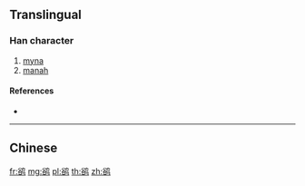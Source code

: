 {{character info/new}}
{{also|鵒}}
==Translingual==

===Han character===
{{Han char|rn=196|rad=鸟|as=07|sn=12|four=|canj=CRPYM}}

# [[myna]]
# [[manah]]

====References====
* {{Han ref|kx=1505.141|hdz=74637.020|uh=9E46|ud=40518}}

----

==Chinese==
{{zh-see|鵒}}

[[fr:鹆]]
[[mg:鹆]]
[[pl:鹆]]
[[th:鹆]]
[[zh:鹆]]